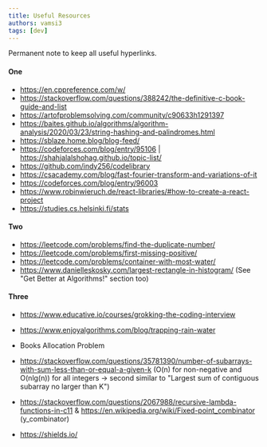 ```yaml
---
title: Useful Resources
authors: vamsi3
tags: [dev]
---
```


Permanent note to keep all useful hyperlinks.

#### One

- https://en.cppreference.com/w/
- https://stackoverflow.com/questions/388242/the-definitive-c-book-guide-and-list
- https://artofproblemsolving.com/community/c90633h1291397
- https://baites.github.io/algorithms/algorithm-analysis/2020/03/23/string-hashing-and-palindromes.html
- https://sblaze.home.blog/blog-feed/
- https://codeforces.com/blog/entry/95106 | https://shahjalalshohag.github.io/topic-list/
- https://github.com/indy256/codelibrary
- https://csacademy.com/blog/fast-fourier-transform-and-variations-of-it
- https://codeforces.com/blog/entry/96003
- https://www.robinwieruch.de/react-libraries/#how-to-create-a-react-project
- https://studies.cs.helsinki.fi/stats

#### Two


- https://leetcode.com/problems/find-the-duplicate-number/
- https://leetcode.com/problems/first-missing-positive/
- https://leetcode.com/problems/container-with-most-water/
- https://www.danielleskosky.com/largest-rectangle-in-histogram/ (See "Get Better at Algorithms!" section too)


#### Three

- https://www.educative.io/courses/grokking-the-coding-interview
- https://www.enjoyalgorithms.com/blog/trapping-rain-water
- Books Allocation Problem
- https://stackoverflow.com/questions/35781390/number-of-subarrays-with-sum-less-than-or-equal-a-given-k (O(n) for non-negative and O(nlg(n)) for all integers -> second similar to "Largest sum of contiguous subarray no larger than K")
- https://stackoverflow.com/questions/2067988/recursive-lambda-functions-in-c11 & https://en.wikipedia.org/wiki/Fixed-point_combinator (y_combinator)

- https://shields.io/